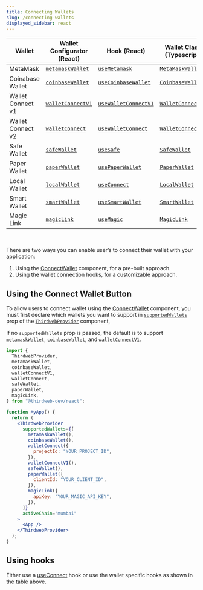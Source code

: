 ```yaml
---
title: Connecting Wallets
slug: /connecting-wallets
displayed_sidebar: react
---
```


| Wallet            | Wallet Configurator (React)                       | Hook (React)                                            | Wallet Class (Typescript)                      |
| ----------------- | ------------------------------------------------- | ------------------------------------------------------- | ---------------------------------------------- |
| MetaMask          | [`metamaskWallet`](/react/react.metamaskWallet)   | [`useMetamask`](/react/react.usemetamask)               | [`MetaMaskWallet`](/wallet/metamask)           |
| Coinabase Wallet  | [`coinbaseWallet`](/react/react.coinbasewallet)   | [`useCoinbaseWallet`](/react/react.usecoinbasewallet)   | [`CoinbaseWallet`](/wallet/coinbase-wallet)    |
| Wallet Connect v1 | [`walletConnectV1`](/react/react.walletconnectv1) | [`useWalletConnectV1`](/react/react.usewalletconnectV1) | [`WalletConnectV1`](/wallet/wallet-connect-v1) |
| Wallet Connect v2 | [`walletConnect`](/react/react.walletconnect)     | [`useWalletConnect`](/react/react.usewalletconnect)     | [`WalletConnect`](/wallet/wallet-connect-v2)   |
| Safe Wallet       | [`safeWallet`](/react/react.safewallet)           | [`useSafe`](/react/react.usesafe)                       | [`SafeWallet`](/wallet/safe)                   |
| Paper Wallet      | [`paperWallet`](/react/react.paperwallet)         | [`usePaperWallet`](/react/react.usepaperwallet)         | [`PaperWallet`](/wallet/paper)                 |
| Local Wallet      | [`localWallet`](/react/react.localwallet)         | [`useConnect`](/react/react.useconnect)                 | [`LocalWallet`](/wallet/local-wallet)          |
| Smart Wallet      | [`smartWallet`](/react/react.smartwallet)         | [`useSmartWallet`](/react/react.usesmartwallet)         | [`SmartWallet`](/wallet/smart-wallet)          |
| Magic Link        | [`magicLink`](/react/react.magiclink)             | [`useMagic`](/react/react.usemagic)                     | [`MagicLink`](/wallet/magic)                   |

<br />

There are two ways you can enable user&rsquo;s to connect their wallet with your application:

1. Using the [ConnectWallet](/react/react.connectwallet) component, for a pre-built approach.
2. Using the wallet connection hooks, for a customizable approach.

## Using the Connect Wallet Button

To allow users to connect wallet using the [ConnectWallet](/react/react.connectwallet) component, you must first declare which wallets you want to support in [`supportedWallets`](/react/react.thirdwebprovider#supportedwallets-optional) prop of the [`ThirdwebProvider`](/react/react.thirdwebprovider) component,

If no `supportedWallets` prop is passed, the default is to support [`metamaskWallet`](/react/react.metamaskWallet), [`coinbaseWallet`](/react/react.coinbasewallet), and [`walletConnectV1`](/react/react.walletconnectv1).

```jsx
import {
  ThirdwebProvider,
  metamaskWallet,
  coinbaseWallet,
  walletConnectV1,
  walletConnect,
  safeWallet,
  paperWallet,
  magicLink,
} from "@thirdweb-dev/react";

function MyApp() {
  return (
    <ThirdwebProvider
      supportedWallets={[
        metamaskWallet(),
        coinbaseWallet(),
        walletConnect({
          projectId: "YOUR_PROJECT_ID",
        }),
        walletConnectV1(),
        safeWallet(),
        paperWallet({
          clientId: "YOUR_CLIENT_ID",
        }),
        magicLink({
          apiKey: "YOUR_MAGIC_API_KEY",
        }),
      ]}
      activeChain="mumbai"
    >
      <App />
    </ThirdwebProvider>
  );
}
```

## Using hooks

Either use a [useConnect](/react/react.useconnect) hook or use the wallet specific hooks as shown in the table above.
